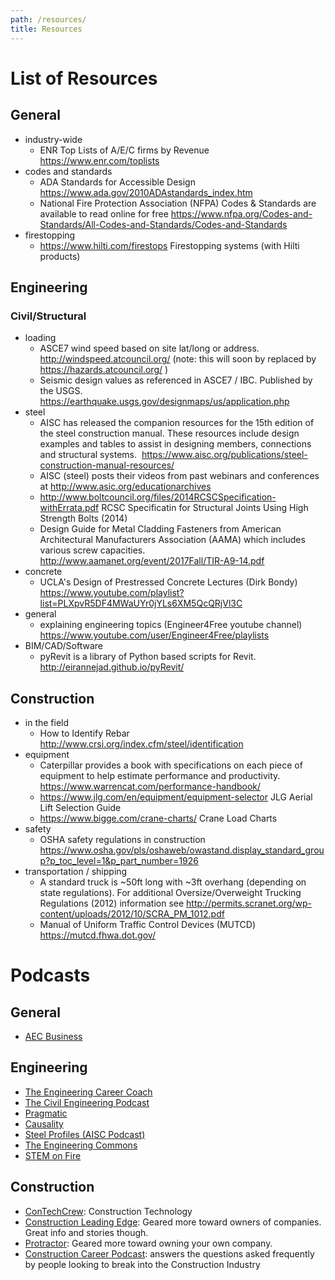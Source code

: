 ```yaml
---
path: /resources/
title: Resources
---
```

# List of Resources

## General
- industry-wide
  - ENR Top Lists of A/E/C firms by Revenue https://www.enr.com/toplists
- codes and standards
  - ADA Standards for Accessible Design https://www.ada.gov/2010ADAstandards_index.htm
  - National Fire Protection Association (NFPA) Codes & Standards are available to read online for free https://www.nfpa.org/Codes-and-Standards/All-Codes-and-Standards/Codes-and-Standards
- firestopping
  - https://www.hilti.com/firestops Firestopping systems (with Hilti products)


## Engineering
### Civil/Structural
- loading
  - ASCE7 wind speed based on site lat/long or address. http://windspeed.atcouncil.org/ (note: this will soon by replaced by https://hazards.atcouncil.org/ )
  - Seismic design values as referenced in ASCE7 / IBC. Published by the USGS. https://earthquake.usgs.gov/designmaps/us/application.php
- steel
  - AISC has released the companion resources for the 15th edition of the steel construction manual. These resources include design examples and tables to assist in designing members, connections and structural systems.  https://www.aisc.org/publications/steel-construction-manual-resources/
  - AISC (steel) posts their videos from past webinars and conferences at http://www.asic.org/educationarchives
  - http://www.boltcouncil.org/files/2014RCSCSpecification-withErrata.pdf RCSC Specificatin for Structural Joints Using High Strength Bolts (2014)
  - Design Guide for Metal Cladding Fasteners from American Architectural Manufacturers Association (AAMA) which includes various screw capacities. http://www.aamanet.org/event/2017Fall/TIR-A9-14.pdf
- concrete
  - UCLA's Design of Prestressed Concrete Lectures (Dirk Bondy) https://www.youtube.com/playlist?list=PLXpvR5DF4MWaUYr0jYLs6XM5QcQRjVl3C
- general
  - explaining engineering topics (Engineer4Free youtube channel)  https://www.youtube.com/user/Engineer4Free/playlists
- BIM/CAD/Software
  - pyRevit is a library of Python based scripts for Revit. http://eirannejad.github.io/pyRevit/

## Construction
- in the field
  - How to Identify Rebar http://www.crsi.org/index.cfm/steel/identification
- equipment
  - Caterpillar provides a book with specifications on each piece of equipment to help estimate performance and productivity. https://www.warrencat.com/performance-handbook/
  - https://www.jlg.com/en/equipment/equipment-selector JLG Aerial Lift Selection Guide
  - https://www.bigge.com/crane-charts/ Crane Load Charts
- safety
  - OSHA safety regulations in construction https://www.osha.gov/pls/oshaweb/owastand.display_standard_group?p_toc_level=1&p_part_number=1926
- transportation / shipping
  - A standard truck is ~50ft long with ~3ft overhang (depending on state regulations). For additional Oversize/Overweight Trucking Regulations (2012) information see http://permits.scranet.org/wp-content/uploads/2012/10/SCRA_PM_1012.pdf
  - Manual of Uniform Traffic Control Devices (MUTCD) https://mutcd.fhwa.dot.gov/

# Podcasts
## General
 - [AEC Business](https://aec-business.com/podcast-episodes/)

## Engineering
 - [The Engineering Career Coach](https://engineeringmanagementinstitute.org/podcasts/)
 - [The Civil Engineering Podcast](https://engineeringmanagementinstitute.org/podcasts/)
 - [Pragmatic](http://engineered.network/pragmatic)
 - [Causality](http://engineered.network/causality)
 - [Steel Profiles (AISC Podcast)](https://www.aisc.org/education/continuingeducation/podcasts/)
 - [The Engineering Commons](http://theengineeringcommons.com)
 - [STEM on Fire](https://stemonfire.com)

## Construction
 - [ConTechCrew](https://jbknowledge.com/category/podcasts): Construction Technology
 - [Construction Leading Edge](http://www.constructionleadingedge.com): Geared more toward owners of companies. Great info and stories though.
 - [Protractor](https://protractorpodcast.com): Geared more toward owning your own company.
 - [Construction Career Podcast](http://constructioncareerpodcast.com): answers the questions asked frequently by people looking to break into the Construction Industry
